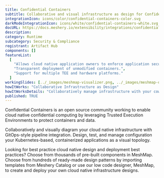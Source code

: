 ```yaml
---
title: Confidential Containers
subtitle: Collaborative and visual infrastructure as design for Confidential Containers
integrationIcon: icons/color/confidential-containers-color.svg
darkModeIntegrationIcon: icons/white/confidential-containers-white.svg
docURL: https://docs.meshery.io/extensibility/integrations/confidential containers
description:
category: Runtime
subcategory: Security & Compliance
registrant: Artifact Hub
components: []
featureList:
  [
    "Allows cloud native application owners to enforce application security requirements.",
    "Transparent deployment of unmodified containers.",
    "Support for multiple TEE and hardware platforms."
  ]
workingSlides: [../_images/meshmap-visualizer.png, ../_images/meshmap-designer.png]
howItWorks: "Collaborative Infrastructure as Design"
howItWorksDetails: "Collaboratively manage infrastructure with your coworkers synchronously sharing the same designs."
published: TRUE
---
```


<p>
  Confidential Containers is an open source community working to enable cloud native confidential
  computing by leveraging Trusted Execution Environments to protect containers and data.
</p>
<p>
  Collaboratively and visually diagram your cloud native infrastructure with GitOps-style pipeline
  integration. Design, test, and manage configuration your Kubernetes-based, containerized
  applications as a visual topology.
</p>
<p>
  Looking for best practice cloud native design and deployment best practices? Choose from thousands
  of pre-built components in MeshMap. Choose from hundreds of ready-made design patterns by
  importing templates from Meshery Catalog or use our low code designer, MeshMap, to create and
  deploy your own cloud native infrastructure designs.
</p>
